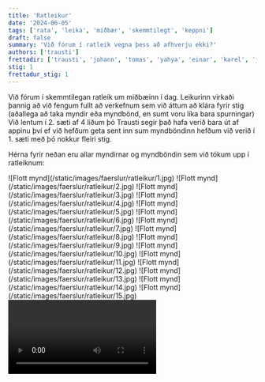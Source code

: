 ```yaml
---
title: 'Ratleikur'
date: '2024-06-05'
tags: ['rata', 'leika', 'miðbær', 'skemmtilegt', 'keppni']
draft: false
summary: 'Við fórum í ratleik vegna þess að afhverju ekki?'
authors: ['trausti']
frettadir: ['trausti', 'johann', 'tomas', 'yahya', 'einar', 'karel', 'jon']
stig: 1
frettadur_stig: 1
---
```



Við fórum í skemmtilegan ratleik um miðbæinn í dag.
Leikurinn virkaði þannig að við fengum fullt að verkefnum sem við áttum að klára
fyrir stig (aðallega að taka myndir eða myndbönd, en sumt voru líka bara spurningar)
Við lentum í 2. sæti af 4 liðum þó Trausti segir það hafa verið bara út af appinu því 
ef við hefðum geta sent inn sum myndböndinn hefðum við verið í 1. sæti með þó nokkur fleiri stig.


Hérna fyrir neðan eru allar myndirnar og myndböndin sem við tókum upp í ratleiknum:


<Grid>
  <GridItem>
![Flott mynd](/static/images/faerslur/ratleikur/1.jpg)
  </GridItem>
  <GridItem>![Flott mynd](/static/images/faerslur/ratleikur/2.jpg)</GridItem>
  <GridItem>![Flott mynd](/static/images/faerslur/ratleikur/3.jpg)</GridItem>
  <GridItem>![Flott mynd](/static/images/faerslur/ratleikur/4.jpg)</GridItem>
  <GridItem>![Flott mynd](/static/images/faerslur/ratleikur/5.jpg)</GridItem>
  <GridItem>![Flott mynd](/static/images/faerslur/ratleikur/6.jpg)</GridItem>
  <GridItem>![Flott mynd](/static/images/faerslur/ratleikur/7.jpg)</GridItem>
  <GridItem>![Flott mynd](/static/images/faerslur/ratleikur/8.jpg)</GridItem>
  <GridItem>![Flott mynd](/static/images/faerslur/ratleikur/9.jpg)</GridItem>
  <GridItem>![Flott mynd](/static/images/faerslur/ratleikur/10.jpg)</GridItem>
  <GridItem>![Flott mynd](/static/images/faerslur/ratleikur/11.jpg)</GridItem>
  <GridItem>![Flott mynd](/static/images/faerslur/ratleikur/12.jpg)</GridItem>
  <GridItem>![Flott mynd](/static/images/faerslur/ratleikur/13.jpg)</GridItem>
  <GridItem>![Flott mynd](/static/images/faerslur/ratleikur/14.jpg)</GridItem>
  <GridItem>![Flott mynd](/static/images/faerslur/ratleikur/15.jpg)</GridItem>
</Grid>


<Video id="QaDSJaY0XIc" />


<Video id="A8AcI5Q2DiM" />


<Video id="u2osgo5mYg8" />


<Video id="_J75OKoCdDQ" />


<Video id="s8mJ2_CtlCo" />


<Video id="HyvUtP2vGKc" />


<Video id="B5SNkBYxx-4" />


<Video id="kCjDtcmCLzY" />


<Video id="fH3fAYawVkA" />


Hérna fyrir neðan er eitt lag sem einhver þýsk hjón sögðu okkur að syngja, en við föttuðum það að það hafði engan texta til að syngja.


<Video id="eJAlxsk0u8w" />


Þetta var mjög skemmtilegt og miklar þakkir til þeirra sem unnu í þessu og þeirra ókunnuga sem ákváðu að hjálpa okkur í leiknum okkar.


Á morgun er hinsvegar enn stórkostlegari dagur því þá er skólaslit og margir biskupsreglumeðlimir munu útskrifast úr skólanum eins og

- Trausti
- Jóhann
- Tómas
- Mikael
- Solveig
- Lísa


Þetta er augljóslega mjög spennandi vika sem við erum í.